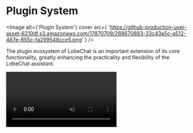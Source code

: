 
# Plugin System

<Image
  alt={'Plugin System'}
  cover
  src={
    'https://github-production-user-asset-6210df.s3.amazonaws.com/17870709/268670883-33c43a5c-a512-467e-855c-fa299548cce5.png'
  }
/>

The plugin ecosystem of LobeChat is an important extension of its core functionality, greatly enhancing the practicality and flexibility of the LobeChat assistant.

<Video src="https://github.com/lobehub/lobe-chat/assets/28616219/f29475a3-f346-4196-a435-41a6373ab9e2" />

By utilizing plugins, LobeChat assistants can obtain and process real-time information, such as searching for web information and providing users with instant and relevant news.

In addition, these plugins are not limited to news aggregation, but can also extend to other practical functions, such as quickly searching documents, generating images, obtaining data from various platforms like Bilibili, Steam, and interacting with various third-party services.

Learn more about [plugin usage](/en-US/usage/plugins/basic) by checking it out.

<Callout type={'default'}>
  To help developers better participate in this ecosystem, we provide comprehensive development
  resources. This includes detailed component development documentation, a fully-featured software
  development kit (SDK), and template examples, all aimed at simplifying the development process and
  lowering the entry barrier for developers.
</Callout>

<Callout type={'info'}>
  We welcome developers to utilize these resources, unleash their creativity, and write
  feature-rich, user-friendly plugins. Through collective efforts, we can continuously expand the
  functional boundaries of the chat application and explore a more intelligent and efficient
  creativity platform.
</Callout>

📊 Total plugins: [<kbd>**61**</kbd>](https://github.com/lobehub/lobe-chat-plugins)

| Recently Added                                                                                                     | Plugin Description                                                                                                                                                                                                    |
| ------------------------------------------------------------------------------------------------------------------ | --------------------------------------------------------------------------------------------------------------------------------------------------------------------------------------------------------------------- |
| [Charts and Graphs](https://chat-preview.lobehub.com/settings/agent)<br /><sup>By **pyxl** on **2024-02-05**</sup> | Mermaid charts, presentation schemes, analysis, research websites, pie charts.<br />`Charts` `Graphs`                                                                                                                 |
| [Social Search](https://chat-preview.lobehub.com/settings/agent)<br /><sup>By **say-apps** on **2024-02-02**</sup> | Social search provides access to tweets, users, followers, images, media, and more.<br />`Social` `Twitter` `x` `Search`                                                                                              |
| [TokenInsights](https://chat-preview.lobehub.com/settings/agent)<br /><sup>By **feednews** on **2024-01-27**</sup> | Get real-time cryptocurrency prices, BTC, ETH, BNB, and the latest insights. The latest coin news and airdrop opportunities.<br />`Cryptocurrency` `btc` `eth` `bnb`                                                  |
| [Bilibili](https://chat-preview.lobehub.com/settings/agent)<br /><sup>By **LobeHub** on **2024-01-27**</sup>       | Experience Bilibili's rich content through keyword video search, replay access, interactive barrage, popular video recommendations, and hot search insights, all at your fingertips.<br />`Video` `Bilibili` `Search` |

## Plugin Ecosystem

<Callout>
  If you are interested in plugin development, please refer to our [📘 Plugin Development
  Guide](/en/usage/plugins/development) in the Wiki.
</Callout>

- [lobe-chat-plugins][lobe-chat-plugins]: This is the plugin index for LobeChat. It retrieves the list of plugins from the index.json of this repository and displays them to the users.
- [chat-plugin-template][chat-plugin-template]: Chat Plugin plugin development template, you can quickly create a new plugin project through the project template.
- [@lobehub/chat-plugin-sdk][chat-plugin-sdk]: The LobeChat plugin SDK can help you create excellent Lobe Chat plugins.
- [@lobehub/chat-plugins-gateway][chat-plugins-gateway]: The LobeChat plugin gateway is a backend service that serves as the gateway for LobeChat plugins. We deploy this service using Vercel.

### Roadmap Progress

The plugin system of LobeChat has now entered a stable stage, and we have basically completed most of the functionality required by the plugin system. However, we are still planning and considering the new possibilities that plugins can bring to us. You can learn more in the following Issues:

<Steps>
  ### ✅ Phase One of Plugins

  Implementing the separation of plugins from the main body, splitting the plugins into independent repositories for maintenance, and implementing dynamic loading of plugins. [**#73**](https://github.com/lobehub/lobe-chat/issues/73)

  ### ✅ Phase Two of Plugins

  The security and stability of plugin usage, more accurate presentation of abnormal states, maintainability and developer-friendliness of the plugin architecture. [**#97**](https://github.com/lobehub/lobe-chat/issues/97)

  ### ✅ Phase Three of Plugins

  Higher-level and improved customization capabilities, support for OpenAPI schema invocation, compatibility with ChatGPT plugins, and the addition of Midjourney plugins. [**#411**](https://github.com/lobehub/lobe-chat/discussions/#411)

  ### 💭 Phase Four of Plugins

  Comprehensive authentication, visual configuration of plugin definitions, Plugin SDK CLI, Python language development template, any other ideas? Join the discussion: [**#1310**](https://github.com/lobehub/lobe-chat/discussions/#1310)
</Steps>

[chat-plugin-sdk]: https://github.com/lobehub/chat-plugin-sdk
[chat-plugin-template]: https://github.com/lobehub/chat-plugin-template
[chat-plugins-gateway]: https://github.com/lobehub/chat-plugins-gateway
[lobe-chat-plugins]: https://github.com/lobehub/lobe-chat-plugins
